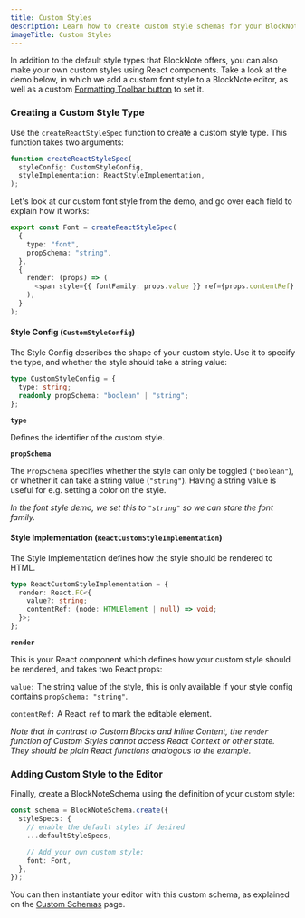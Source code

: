 ```yaml
---
title: Custom Styles
description: Learn how to create custom style schemas for your BlockNote editor
imageTitle: Custom Styles
---
```


In addition to the default style types that BlockNote offers, you can also make your own custom styles using React components. Take a look at the demo below, in which we add a custom font style to a BlockNote editor, as well as a custom [Formatting Toolbar button](/docs/ui-components/formatting-toolbar) to set it.

<Example name="custom-schema/font-style" />

### Creating a Custom Style Type

Use the `createReactStyleSpec` function to create a custom style type. This function takes two arguments:

```typescript
function createReactStyleSpec(
  styleConfig: CustomStyleConfig,
  styleImplementation: ReactStyleImplementation,
);
```

Let's look at our custom font style from the demo, and go over each field to explain how it works:

```typescript
export const Font = createReactStyleSpec(
  {
    type: "font",
    propSchema: "string",
  },
  {
    render: (props) => (
      <span style={{ fontFamily: props.value }} ref={props.contentRef} />
    ),
  }
);
```

#### Style Config (`CustomStyleConfig`)

The Style Config describes the shape of your custom style. Use it to specify the type, and whether the style should take a string value:

```typescript
type CustomStyleConfig = {
  type: string;
  readonly propSchema: "boolean" | "string";
};
```

**`type`**

Defines the identifier of the custom style.

**`propSchema`**

The `PropSchema` specifies whether the style can only be toggled (`"boolean"`), or whether it can take a string value (`"string"`). Having a string value is useful for e.g. setting a color on the style.

_In the font style demo, we set this to `"string"` so we can store the font family._

#### Style Implementation (`ReactCustomStyleImplementation`)

The Style Implementation defines how the style should be rendered to HTML.

```typescript
type ReactCustomStyleImplementation = {
  render: React.FC<{
    value?: string;
    contentRef: (node: HTMLElement | null) => void;
  }>;
};
```

**`render`**

This is your React component which defines how your custom style should be rendered, and takes two React props:

`value:` The string value of the style, this is only available if your style config contains `propSchema: "string"`.

`contentRef:` A React `ref` to mark the editable element.

_Note that in contrast to Custom Blocks and Inline Content, the `render` function of Custom Styles cannot access React Context or other state. They should be plain React functions analogous to the example._

### Adding Custom Style to the Editor

Finally, create a BlockNoteSchema using the definition of your custom style:

```typescript
const schema = BlockNoteSchema.create({
  styleSpecs: {
    // enable the default styles if desired
    ...defaultStyleSpecs,

    // Add your own custom style:
    font: Font,
  },
});
```

You can then instantiate your editor with this custom schema, as explained on the [Custom Schemas](/docs/custom-schemas) page.
